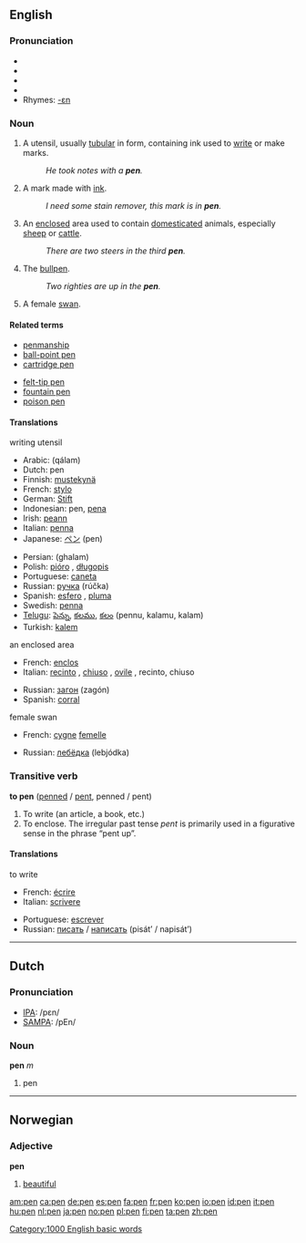 ==English==

===Pronunciation===
*{{IPA|/pεn/}}
*{{SAMPA|/pEn/}}
*{{audio|en-us-pen.ogg|Audio (US)}}
*{{audio|en-us-inlandnorth-pen.ogg|Audio (US-Inland North)}}
*Rhymes: [[Rhymes:English:-ɛn|-ɛn]]

===Noun===
{{en-noun-reg}}

# A utensil, usually [[tubular]] in form, containing ink used to [[write]] or make marks.
#: ''He took notes with a '''pen'''.''
# A mark made with [[ink]].
#: ''I need some stain remover, this mark is in '''pen'''.''
# An [[enclose]]d area used to contain [[domesticated]] animals, especially [[sheep]] or [[cattle]].
#: ''There are two steers in the third '''pen'''.''
# {{baseball}} The [[bullpen]].
#: ''Two righties are up in the '''pen'''.''
# A female [[swan]].

====Related terms====
{{top}}
*[[penmanship]]
*[[ball-point pen]]
*[[cartridge pen]]
{{mid}}
*[[felt-tip pen]]
*[[fountain pen]]
*[[poison pen]]
{{bottom}}

====Translations====
;writing utensil
{{top}}
*Arabic: {{ARchar|[[قلم]]}} (qálam)
*Dutch: pen {{f}}
*Finnish: [[mustekynä]]
*French: [[stylo]] {{m}}
*German: [[Stift]] {{m}}
*Indonesian: pen, [[pena]]
*Irish: [[peann]] {{m}}
*Italian: [[penna#Italian|penna]] {{f}}
*Japanese: [[ペン]] (pen)
{{mid}}
*Persian: {{FAchar|[[قلم]]}} (ghalam)
*Polish: [[pióro]] {{n}}, [[długopis]] {{m}}
*Portuguese: [[caneta]] {{f}}
*Russian: [[ручка]] (rúčka) {{f}}
*Spanish: [[esfero]] {{m}}, [[pluma]] {{f}}
*Swedish: [[penna#Swedish|penna]]
*[[Telugu]]: [[పెన్ను]], [[కలము]], [[కలం]] (pennu, kalamu, kalam)
*Turkish: [[kalem]]
{{bottom}}

;an enclosed area
{{top}}
*French: [[enclos]] {{m}}
*Italian: [[recinto]] {{m}}, [[chiuso]] {{m}}, {{italbrac|for sheep}} [[ovile]] {{m}}, recinto, chiuso
{{mid}}
*Russian: [[загон]] (zagón) {{m}}
*Spanish: [[corral]] {{m}}
{{bottom}}

;female swan
{{top}}
*French: [[cygne]] [[femelle]] {{m}}
{{mid}}
*Russian: [[лебёдка]] (lebjódka) {{f}}
{{bottom}}

===Transitive verb===
'''to pen''' ([[penned]] / [[pent]], penned / pent)

# To write (an article, a book, etc.)
# To enclose. The irregular past tense ''pent'' is primarily used in a figurative sense in the phrase “pent up”.

====Translations====
;to write
{{top}}
*French: [[écrire]]
*Italian: [[scrivere]]
{{mid}}
*Portuguese: [[escrever]]
*Russian: [[писать]] / [[написать]] (pisát’ / napisát’)
{{bottom}}

----

==Dutch==

===Pronunciation===
*[[w:IPA|IPA]]: /pεn/
*[[w:SAMPA|SAMPA]]: /pEn/

===Noun===
'''pen''' ''m''

# pen {{italbrac|writing utensil}}

----

==Norwegian==

===Adjective===
'''pen'''

# [[beautiful]]

[[Category:1000 English basic words]]

[[am:pen]]
[[ca:pen]]
[[de:pen]]
[[es:pen]]
[[fa:pen]]
[[fr:pen]]
[[ko:pen]]
[[io:pen]]
[[id:pen]]
[[it:pen]]
[[hu:pen]]
[[nl:pen]]
[[ja:pen]]
[[no:pen]]
[[pl:pen]]
[[fi:pen]]
[[ta:pen]]
[[zh:pen]]